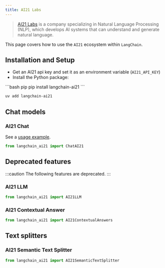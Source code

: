 ```yaml
---
title: AI21 Labs
---
```


>[AI21 Labs](https://www.ai21.com/about) is a company specializing in Natural
> Language Processing (NLP), which develops AI systems
> that can understand and generate natural language.

This page covers how to use the `AI21` ecosystem within `LangChain`.

## Installation and Setup

- Get an AI21 api key and set it as an environment variable (`AI21_API_KEY`)
- Install the Python package:

<CodeGroup>
```bash pip
pip install langchain-ai21
```

```bash uv
uv add langchain-ai21
```
</CodeGroup>

## Chat models

### AI21 Chat

See a [usage example](/oss/python/integrations/chat/ai21).

```python
from langchain_ai21 import ChatAI21
```

## Deprecated features

:::caution The following features are deprecated.
:::

### AI21 LLM

```python
from langchain_ai21 import AI21LLM
```

### AI21 Contextual Answer

```python
from langchain_ai21 import AI21ContextualAnswers
```

## Text splitters

### AI21 Semantic Text Splitter

```python
from langchain_ai21 import AI21SemanticTextSplitter
```
